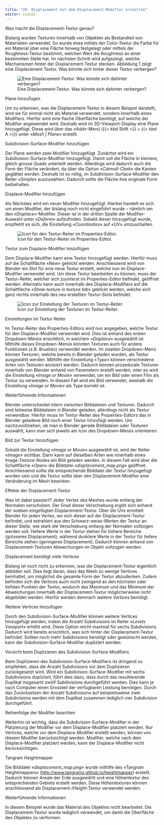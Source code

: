 ```yaml
---
title: "28. Displacement mit dem Displacement-Modifier erstellen"
editor: visual
---
```


::: column-margin
Was macht die Displacement-Textur genau?
:::

Bislang wurden Texturen innerhalb von Objekten als Bestandteil von Materialien verwendet. So wurde etwa mittels der Color-Textur die Farbe für ein Material über eine Fläche hinweg festgelegt oder mittels der Roughness-Textur bestimmt, welchen Wert die Roughness an einer bestimmten Stelle hat. Im nächsten Schritt wird aufgezeigt, welche Mechanismen hinter der Displacement-Textur stecken. Abbildung 1 zeigt eine Displacement Textur. Was könnte sich hinter dieser Textur verbergen?

![Eine Displacement-Textur. Was könnte sich dahinter verbergen?](Images/Chapter_28/1_displacement_map.png){#fig-1_1 fig-align="left"}

::: column-margin
Plane hinzufügen
:::

Um zu erkennen, was die Displacement-Textur in diesem Beispiel darstellt, wird sie für einmal nicht als Material verwendet, sondern innerhalb eines Modifiers. Hierfür wird eine flache Oberfläche benötigt, auf welche der Modifier angewendet wird. Deshalb wird im 3D-Viewport-Display eine Plane hinzugefügt. Diese wird über das «*Add*»-Menü ({{< kbd Shift >}} + {{< kbd A >}}) unter «*Mesh \| Plane*» erstellt.

::: column-margin
Subdivision-Surface-Modifier hinzufügen
:::

Der Plane werden zwei Modifier hinzugefügt. Zunächst wird ein Subdivision-Surface-Modifier hinzugefügt. Damit soll die Fläche in kleinere, gleich grosse Quads unterteilt werden. Allerdings wird dadurch auch die Form der Fläche verändert, da über die Option «*Catmull-Clark*» die Kanten geglättet werden. Deshalb ist es nötig, im Subdivision-Surface-Modifier den Reiter «*Simple*» auszuwählen. Dadurch sollte die Fläche ihre originale Form beibehalten.

::: column-margin
Displace-Modifier hinzufügen
:::

Als Nächstes wird ein neuer Modifier hinzugefügt. Hierbei handelt es sich um einen Modifier, der bislang noch nicht eingeführt wurde – nämlich um den «*Displace*»-Modifier. Dieser ist in der dritten Spalte der Modifier-Auswahl unter «*Deform*» aufzufinden. Sobald dieser hinzugefügt wurde, empfiehlt es sich, die Einstellung «*Coordinates*» auf «*UV*» umzuschalten.

![Icon für den Textur-Reiter im Properties-Editor.](Images/Chapter_28/Icon_Texture_Tab.png){#fig-1_2 fig-align="left"}

::: column-margin
Textur zum Displace-Modifier hinzufügen
:::

Dem Displace-Modifier kann eine Textur hinzugefügt werden. Hierfür muss auf die Schaltfläche «*New*» geklickt werden. Anschliessend wird von Blender ein Slot für eine neue Textur erstellt, welche nun im Displace-Modifier verwendet wird. Um diese Textur bearbeiten zu können, muss der Textur-Reiter, welcher sich zuunterst im Properties-Editor befindet, geöffnet werden. Alternativ kann auch innerhalb des Displace-Modifiers auf die Schaltfläche «*Show texture in texture tab*» geklickt werden, welche sich ganz rechts innerhalb des neu erstellten Textur-Slots befindet.

![Icon zur Einstellung der Texturen im Textur-Reiter.](Images/Chapter_28/Show_texture_in_Texture_Tab.png){#fig-1_3 fig-align="left"}

::: column-margin
Einstellungen im Textur-Reiter
:::

Im Textur-Reiter des Properties-Editors wird nun angegeben, welche Textur für den Displace-Modifier verwendet wird. Dies ist anhand des ersten Dropdown-Menüs ersichtlich, in welchem «*Displace*» ausgewählt ist. Mithilfe dieses Dropdown-Menüs könnten Texturen auch für andere Funktionen (z.B. Brushes) verwendet werden. Im zweiten Dropdown-Menü können Texturen, welche bereits in Blender geladen wurden, als Textur ausgewählt werden. Mithilfe der Einstellung «*Type*» können verschiedene Arten von Texturen anvisiert werden. Dadurch können prozedurale Texturen innerhalb von Blender anhand von Parametern erstellt werden, oder es wird die Einstellung «*Image or Movie*» verwendet, um ein Bild oder einen Film als Textur zu verwenden. In diesem Fall wird ein Bild verwendet, weshalb die Einstellung «*Image or Movie*» als Type korrekt ist.

:::::: tippbox
:::: tippbox-header
::: tippbox-icon
:::

Weiterführende Informationen
::::

::: tippbox-body
Blender unterscheidet intern zwischen Bilddateien und Texturen. Dadurch sind teilweise Bilddateien in Blender geladen, allerdings nicht als Textur verwendbar. Hierfür muss im Textur-Reiter des Properties-Editors das in Blender geladene Bild noch einer Textur hinzufügt werden. Um nachzuvollziehen, ob man in Blender gerade Bilddateien oder Texturen auswählt, kann man sich jeweils am Icon des Dropdown-Menüs orientieren.
:::
::::::

::: column-margin
Bild zur Textur hinzufügen
:::

Sobald die Einstellung «*Image or Movie*» ausgewählt ist, wird der Reiter «*Image*» sichtbar. Darin kann auf dieselben Arten wie innerhalb eines Image-Texture-Nodes ein Bild geladen werden. In diesem Fall wird über die Schaltfläche «*Open*» die Bilddatei «*displacement_map.png*» geöffnet. Anschliessend sollte die entsprechende Bilddatei der Textur hinzugefügt worden sein und die Textur sollte über den Displacement-Modifier eine Veränderung im Mesh bewirken.

::: column-margin
Effekte der Displacement-Textur
:::

Was ist dabei passiert? Jeder Vertex des Meshes wurde entlang der Normalen verschoben. Der Grad dieser Verschiebung ergibt sich anhand der soeben eingefügten Displacement-Textur. Über die UVs ermittelt Blender für jeden Vertex, wo sich dieser auf der Displacement-Textur befindet, und extrahiert aus den Schwarz-weiss-Werten der Textur an dieser Stelle, wie stark die Verschiebung entlang der Normalen vollzogen werden soll. Hellere Werte in der Textur stehen für höhere Bereiche (grösseres Displacement), während dunklere Werte in der Textur für tiefere Bereiche stehen (geringeres Displacement). Dadurch können anhand von Displacement-Texturen Abweichungen im Objekt vollzogen werden.

::: column-margin
Displacement benötigt viele Vertices
:::

Bislang ist noch nicht zu erkennen, was die Displacement-Textur eigentlich abbilden soll. Dies liegt daran, dass das Mesh zu wenige Vertices beinhaltet, um möglichst die gesamte Form der Textur abzudecken. Zudem befinden sich die Vertices auch nicht zwingend an den höchsten oder tiefsten Punkten der Textur, wodurch das Maximum und das Minimum der Abweichungen innerhalb der Displacement-Textur möglicherweise nicht abgebildet werden. Hierfür werden demnach weitere Vertices benötigt.

::: column-margin
Weitere Vertices hinzufügen
:::

Durch den Subdivision-Surface-Modifier können weitere Vertices hinzugefügt werden, indem die Anzahl Subdivisions im Reiter «*Levels Viewport*» erhöht wird. Diese Option reicht maximal für sechs Subdivisions. Dadurch wird bereits ersichtlich, was sich hinter der Displacement-Textur befindet. Sollten noch mehr Subdivisions benötigt oder gewünscht werden, kann der Subdivision-Surface-Modifier dupliziert werden.

::: column-margin
Vorsicht beim Duplizieren des Subdivision-Surface-Modifiers
:::

Beim Duplizieren des Subdivision-Surface-Modifiers ist dringend zu empfehlen, dass die Anzahl Subdivisions vor dem Duplizieren zurückgesetzt wird. Wird ein Subdivision-Surface-Modifier mit sechs Subdivisions dupliziert, führt dies dazu, dass durch das resultierende Duplikat insgesamt zwölf Subdivisions durchgeführt werden. Dies kann je nach Computer einen Grossteil der verfügbaren Leistung benötigen. Durch das Zurücksetzen der Anzahl Subdivisions auf beispielsweise zwei Subdivisions werden mit dem Duplikat zusammen lediglich vier Subdivision durchgeführt.

::: column-margin
Reihenfolge der Modifier beachten
:::

Weiterhin ist wichtig, dass die Subdivision-Surface-Modifier in der Platzierung der Modifier vor dem Displace-Modifier platziert werden. Nur Vertices, welche vor dem Displace-Modifier erstellt werden, können von diesem Modifier berücksichtigt werden. Modifier, welche nach dem Displace-Modifier platziert werden, kann der Displace-Modifier nicht berücksichtigen.

::: column-margin
Tangram Heightmapper
:::

Die Bilddatei «*displacement_map.png*» wurde mithilfe des «Tangram Heightmappers» (<http://www.tangrams.github.io/heightmapper>) erstellt. Dadurch können Areale der Erde ausgewählt und eine Höhentextur des entsprechenden Gebiets erstellt werden. Diese Höhentexturen können anschliessend als Displacement-/Height-Textur verwendet werden.

:::::: tippbox
:::: tippbox-header
::: tippbox-icon
:::

Weiterführende Informationen
::::

::: tippbox-body
In diesem Beispiel wurde das Material des Objektes nicht bearbeitet. Die Displacement-Textur wurde lediglich verwendet, um damit die Oberfläche des Objektes zu verformen.
:::
::::::
